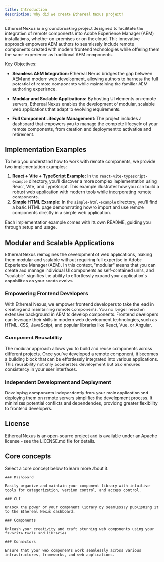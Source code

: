```yaml
---
title: Introduction
description: Why did we create Ethereal Nexus project?
---
```


Ethereal Nexus is a groundbreaking project designed to facilitate the integration of remote components into Adobe Experience Manager (AEM) installations, whether on-premises or on the cloud. This innovative approach empowers AEM authors to seamlessly include remote components created with modern frontend technologies while offering them the same experience as traditional AEM components.

Key Objectives:

- **Seamless AEM Integration:** Ethereal Nexus bridges the gap between AEM and modern web development, allowing authors to harness the full potential of remote components while maintaining the familiar AEM authoring experience.

- **Modular and Scalable Applications:** By hosting UI elements on remote servers, Ethereal Nexus enables the development of modular, scalable web applications that adapt to evolving requirements.

- **Full Component Lifecycle Management:** The project includes a dashboard that empowers you to manage the complete lifecycle of your remote components, from creation and deployment to activation and retirement.

## Implementation Examples

To help you understand how to work with remote components, we provide two implementation examples:

1. **React + Vite + TypeScript Example:** In the `react-vite-typescript-example` directory, you'll discover a more complex implementation using React, Vite, and TypeScript. This example illustrates how you can build a robust web application with modern tools while incorporating remote components.
2. **Simple HTML Example:** In the `simple-html-example` directory, you'll find a basic HTML page demonstrating how to import and use remote components directly in a simple web application.

Each implementation example comes with its own README, guiding you through setup and usage.

## Modular and Scalable Applications

Ethereal Nexus reimagines the development of web applications, making them modular and scalable without requiring full expertise in Adobe Experience Manager (AEM). In this context, "modular" means that you can create and manage individual UI components as self-contained units, and "scalable" signifies the ability to effortlessly expand your application's capabilities as your needs evolve.

### Empowering Frontend Developers

With Ethereal Nexus, we empower frontend developers to take the lead in creating and maintaining remote components. You no longer need an extensive background in AEM to develop components. Frontend developers can leverage their skills in modern web development technologies, such as HTML, CSS, JavaScript, and popular libraries like React, Vue, or Angular.

### Component Reusability

The modular approach allows you to build and reuse components across different projects. Once you've developed a remote component, it becomes a building block that can be effortlessly integrated into various applications. This reusability not only accelerates development but also ensures consistency in your user interfaces.

### Independent Development and Deployment

Developing components independently from your main application and deploying them on remote servers simplifies the development process. It minimizes potential conflicts and dependencies, providing greater flexibility to frontend developers.

## License

Ethereal Nexus is an open-source project and is available under an Apache license - see the LICENSE.md file for details.

## Core concepts

Select a core concept below to learn more about it.

<div className="docs-grid-cols-2 mt-6">

  <Card href="/docs/dashboard">

    ### Dashboard

    Easily organize and maintain your component library with intuitive tools for categorization, version control, and access control.

  </Card>

  <Card  href="/docs/cli">

    ### CLI

    Unlock the power of your component library by seamlessly publishing it to the Ethereal Nexus dashboard.

  </Card>

  <Card  href="/docs/components">

    ### Components

    Unleash your creativity and craft stunning web components using your favorite tools and libraries.

  </Card>

  <Card  href="/docs/connectors">

    ### Connectors

    Ensure that your web components work seamlessly across various infrastructures, frameworks, and web applications.

  </Card>

</div>